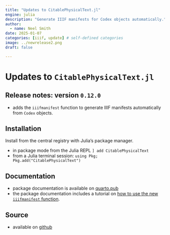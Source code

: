```yaml
---
title: "Updates to CitablePhysicalText.jl"
engine: julia
description: "Generate IIIF manifests for Codex objects automatically."
author:
  - name: Neel Smith
date: 2025-01-07
categories: [iiif, update] # self-defined categories
image: ../newrelease2.png
draft: false

---
```



# Updates to `CitablePhysicalText.jl`





## Release notes: version `0.12.0`


- adds the `iiifmanifest` function to generate IIIF manifests automatically from `Codex` objects.

## Installation

Install from the central registry with Julia’s package manager.

- in package mode from the Julia REPL `] add CitablePhysicalText`
- from a Julia terminal session: `using Pkg; Pkg.add("CitablePhysicalText")`


## Documentation

- package documentation is available on [quarto.pub](https://neelsmith.quarto.pub/citablephysicaltext/)
- the package documentation includes a tutorial on [how to use the new `iiifmanifest` function](https://cite-architecture.github.io/CitablePhysicalText.jl/tutorials/iiif.html).


## Source

- available on [github](https://github.com/cite-architecture/CitablePhysicalText.jl)
